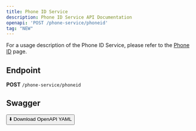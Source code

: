 ```yaml
---
title: Phone ID Service
description: Phone ID Service API Documentation
openapi: 'POST /phone-service/phoneid'
tag: "NEW"
---
```


For a usage description of the Phone ID Service, please refer to the [Phone ID](/essentials/phoneServices) page.

## Endpoint

**POST** `/phone-service/phoneid`

## Swagger
<a href="../doku/swagger/phoneServices/phoneService.postman_collection.json" download="phoneService.postman_collection.json">
  <button>⬇️ Download OpenAPI YAML</button>
</a>